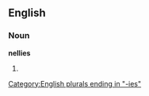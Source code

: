 ==English==

===Noun===
'''nellies'''

# {{plural of|[[nelly]]}}

[[Category:English plurals ending in "-ies"]]